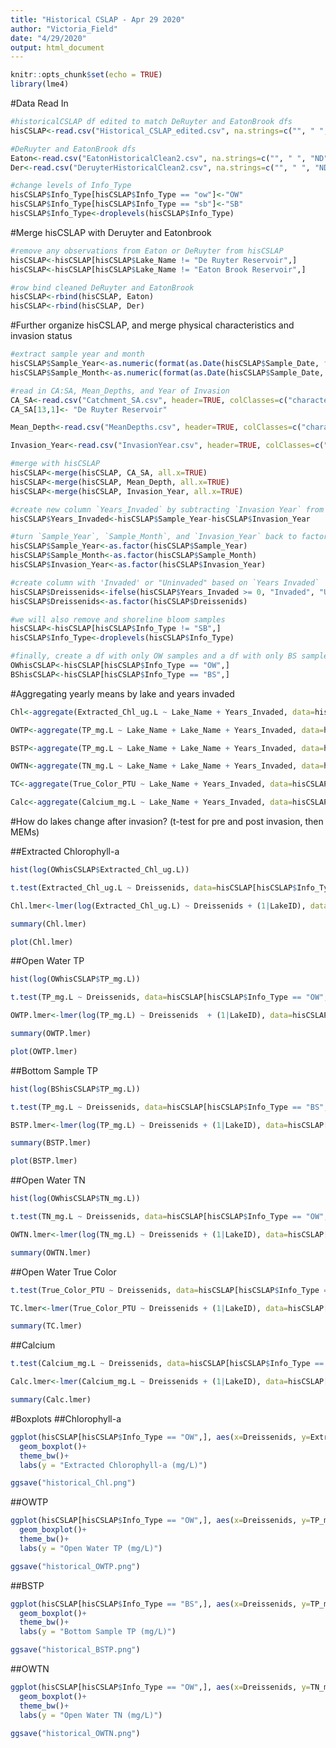 ```yaml
---
title: "Historical CSLAP - Apr 29 2020"
author: "Victoria_Field"
date: "4/29/2020"
output: html_document
---
```


```r
knitr::opts_chunk$set(echo = TRUE)
library(lme4)
```

#Data Read In 
```r
#historicalCSLAP df edited to match DeRuyter and EatonBrook dfs
hisCSLAP<-read.csv("Historical_CSLAP_edited.csv", na.strings=c("", " ", "ND", "NA", "no filter", "nofilter"))

#DeRuyter and EatonBrook dfs
Eaton<-read.csv("EatonHistoricalClean2.csv", na.strings=c("", " ", "ND", "NA", "no filter", "nofilter"))
Der<-read.csv("DeruyterHistoricalClean2.csv", na.strings=c("", " ", "ND", "NA", "no filter", "nofilter"))

#change levels of Info_Type 
hisCSLAP$Info_Type[hisCSLAP$Info_Type == "ow"]<-"OW"
hisCSLAP$Info_Type[hisCSLAP$Info_Type == "sb"]<-"SB"
hisCSLAP$Info_Type<-droplevels(hisCSLAP$Info_Type)
```

#Merge hisCSLAP with Deruyter and Eatonbrook 
```r
#remove any observations from Eaton or DeRuyter from hisCSLAP 
hisCSLAP<-hisCSLAP[hisCSLAP$Lake_Name != "De Ruyter Reservoir",]
hisCSLAP<-hisCSLAP[hisCSLAP$Lake_Name != "Eaton Brook Reservoir",]

#row bind cleaned DeRuyter and EatonBrook 
hisCSLAP<-rbind(hisCSLAP, Eaton)
hisCSLAP<-rbind(hisCSLAP, Der)
```

#Further organize hisCSLAP, and merge physical characteristics and invasion status 
```r
#extract sample year and month 
hisCSLAP$Sample_Year<-as.numeric(format(as.Date(hisCSLAP$Sample_Date, format="%m/%d/%Y"),"%Y"))
hisCSLAP$Sample_Month<-as.numeric(format(as.Date(hisCSLAP$Sample_Date, format="%m/%d/%Y"),"%m"))

#read in CA:SA, Mean_Depths, and Year of Invasion
CA_SA<-read.csv("Catchment_SA.csv", header=TRUE, colClasses=c("character", "numeric"))
CA_SA[13,1]<- "De Ruyter Reservoir"

Mean_Depth<-read.csv("MeanDepths.csv", header=TRUE, colClasses=c("character", "numeric"))

Invasion_Year<-read.csv("InvasionYear.csv", header=TRUE, colClasses=c("factor", "numeric"))

#merge with hisCSLAP
hisCSLAP<-merge(hisCSLAP, CA_SA, all.x=TRUE)
hisCSLAP<-merge(hisCSLAP, Mean_Depth, all.x=TRUE)
hisCSLAP<-merge(hisCSLAP, Invasion_Year, all.x=TRUE)

#create new column `Years_Invaded` by subtracting `Invasion Year` from `Sample Year`
hisCSLAP$Years_Invaded<-hisCSLAP$Sample_Year-hisCSLAP$Invasion_Year

#turn `Sample_Year`, `Sample_Month`, and `Invasion_Year` back to factors
hisCSLAP$Sample_Year<-as.factor(hisCSLAP$Sample_Year)
hisCSLAP$Sample_Month<-as.factor(hisCSLAP$Sample_Month)
hisCSLAP$Invasion_Year<-as.factor(hisCSLAP$Invasion_Year)

#create column with 'Invaded' or "Uninvaded" based on `Years Invaded`
hisCSLAP$Dreissenids<-ifelse(hisCSLAP$Years_Invaded >= 0, "Invaded", "Uninvaded")
hisCSLAP$Dreissenids<-as.factor(hisCSLAP$Dreissenids)

#we will also remove and shoreline bloom samples 
hisCSLAP<-hisCSLAP[hisCSLAP$Info_Type != "SB",]
hisCSLAP$Info_Type<-droplevels(hisCSLAP$Info_Type)

#finally, create a df with only OW samples and a df with only BS samples 
OWhisCSLAP<-hisCSLAP[hisCSLAP$Info_Type == "OW",]
BShisCSLAP<-hisCSLAP[hisCSLAP$Info_Type == "BS",]
```

#Aggregating yearly means by lake and years invaded
```r
Chl<-aggregate(Extracted_Chl_ug.L ~ Lake_Name + Years_Invaded, data=hisCSLAP[hisCSLAP$Info_Type == "OW",], FUN=mean)

OWTP<-aggregate(TP_mg.L ~ Lake_Name + Lake_Name + Years_Invaded, data=hisCSLAP[hisCSLAP$Info_Type == "OW",], FUN=mean)

BSTP<-aggregate(TP_mg.L ~ Lake_Name + Lake_Name + Years_Invaded, data=hisCSLAP[hisCSLAP$Info_Type == "BS",], FUN=mean)

OWTN<-aggregate(TN_mg.L ~ Lake_Name + Lake_Name + Years_Invaded, data=hisCSLAP[hisCSLAP$Info_Type == "OW",], FUN=mean)

TC<-aggregate(True_Color_PTU ~ Lake_Name + Years_Invaded, data=hisCSLAP[hisCSLAP$Info_Type == "OW",], FUN=mean)

Calc<-aggregate(Calcium_mg.L ~ Lake_Name + Years_Invaded, data=hisCSLAP[hisCSLAP$Info_Type == "OW",], FUN=mean)
```

#How do lakes change after invasion? (t-test for pre and post invasion, then MEMs)

##Extracted Chlorophyll-a
```r
hist(log(OWhisCSLAP$Extracted_Chl_ug.L))

t.test(Extracted_Chl_ug.L ~ Dreissenids, data=hisCSLAP[hisCSLAP$Info_Type == "OW",])

Chl.lmer<-lmer(log(Extracted_Chl_ug.L) ~ Dreissenids + (1|LakeID), data=hisCSLAP[hisCSLAP$Info_Type == "OW",])

summary(Chl.lmer)

plot(Chl.lmer)
```

##Open Water TP
```r
hist(log(OWhisCSLAP$TP_mg.L))

t.test(TP_mg.L ~ Dreissenids, data=hisCSLAP[hisCSLAP$Info_Type == "OW",])

OWTP.lmer<-lmer(log(TP_mg.L) ~ Dreissenids  + (1|LakeID), data=hisCSLAP[hisCSLAP$Info_Type == "OW",])

summary(OWTP.lmer)

plot(OWTP.lmer)
```

##Bottom Sample TP
```r
hist(log(BShisCSLAP$TP_mg.L))

t.test(TP_mg.L ~ Dreissenids, data=hisCSLAP[hisCSLAP$Info_Type == "BS",])

BSTP.lmer<-lmer(log(TP_mg.L) ~ Dreissenids + (1|LakeID), data=hisCSLAP[hisCSLAP$Info_Type == "BS",])

summary(BSTP.lmer)

plot(BSTP.lmer)
```

##Open Water TN
```r
hist(log(OWhisCSLAP$TN_mg.L))

t.test(TN_mg.L ~ Dreissenids, data=hisCSLAP[hisCSLAP$Info_Type == "OW",])

OWTN.lmer<-lmer(log(TN_mg.L) ~ Dreissenids + (1|LakeID), data=hisCSLAP[hisCSLAP$Info_Type == "OW",])

summary(OWTN.lmer)
```

##Open Water True Color
```r
t.test(True_Color_PTU ~ Dreissenids, data=hisCSLAP[hisCSLAP$Info_Type == "OW",])

TC.lmer<-lmer(True_Color_PTU ~ Dreissenids + (1|LakeID), data=hisCSLAP[hisCSLAP$Info_Type == "OW",])

summary(TC.lmer)
```

##Calcium
```r
t.test(Calcium_mg.L ~ Dreissenids, data=hisCSLAP[hisCSLAP$Info_Type == "OW",])

Calc.lmer<-lmer(Calcium_mg.L ~ Dreissenids + (1|LakeID), data=hisCSLAP[hisCSLAP$Info_Type == "OW",])

summary(Calc.lmer)
```

#Boxplots
##Chlorophyll-a
```r
ggplot(hisCSLAP[hisCSLAP$Info_Type == "OW",], aes(x=Dreissenids, y=Extracted_Chl_ug.L)) + 
  geom_boxplot()+
  theme_bw()+
  labs(y = "Extracted Chlorophyll-a (mg/L)")

ggsave("historical_Chl.png")
```

##OWTP
```r
ggplot(hisCSLAP[hisCSLAP$Info_Type == "OW",], aes(x=Dreissenids, y=TP_mg.L)) + 
  geom_boxplot()+
  theme_bw()+
  labs(y = "Open Water TP (mg/L)")

ggsave("historical_OWTP.png")
```

##BSTP
```r
ggplot(hisCSLAP[hisCSLAP$Info_Type == "BS",], aes(x=Dreissenids, y=TP_mg.L)) + 
  geom_boxplot()+
  theme_bw()+
  labs(y = "Bottom Sample TP (mg/L)")

ggsave("historical_BSTP.png")
```

##OWTN
```r
ggplot(hisCSLAP[hisCSLAP$Info_Type == "OW",], aes(x=Dreissenids, y=TN_mg.L)) + 
  geom_boxplot()+
  theme_bw()+
  labs(y = "Open Water TN (mg/L)")

ggsave("historical_OWTN.png")
```